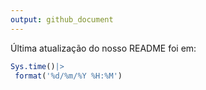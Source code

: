 ```yaml
---
output: github_document
---
```


Última atualização do nosso README foi em:
```r
Sys.time()|>
 format('%d/%m/%Y %H:%M')
```

